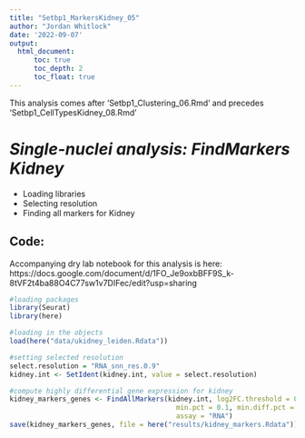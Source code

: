 ```yaml
---
title: "Setbp1_MarkersKidney_05"
author: "Jordan Whitlock"
date: '2022-09-07'
output:     
  html_document:
      toc: true
      toc_depth: 2
      toc_float: true
---
```


This analysis comes after 'Setbp1_Clustering_06.Rmd' and precedes 'Setbp1_CellTypesKidney_08.Rmd'

# *Single-nuclei analysis: FindMarkers Kidney*
* Loading libraries
* Selecting resolution
* Finding all markers for Kidney

## Code: 

Accompanying dry lab notebook for this analysis is here: https://docs.google.com/document/d/1FO_Je9oxbBFF9S_k-8tVF2t4ba88O4C77sw1v7DIFec/edit?usp=sharing


```r
#loading packages
library(Seurat)
library(here)

#loading in the objects
load(here("data/ukidney_leiden.Rdata"))
```

```r
#setting selected resolution
select.resolution = "RNA_snn_res.0.9"
kidney.int <- SetIdent(kidney.int, value = select.resolution)
```

```r
#compute highly differential gene expression for kidney
kidney_markers_genes <- FindAllMarkers(kidney.int, log2FC.threshold = 0.2, test.use = "wilcox",
                                         min.pct = 0.1, min.diff.pct = 0.2, only.pos = TRUE, max.cells.per.ident = 50, 
                                         assay = "RNA")
save(kidney_markers_genes, file = here("results/kidney_markers.Rdata"))
```